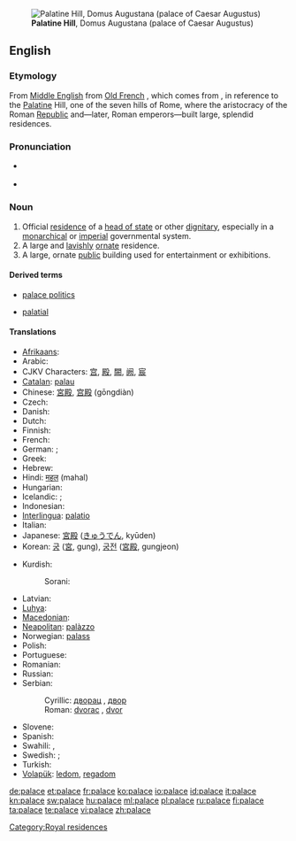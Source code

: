 [[File:RomaPalatinoDalCircoMassimo.jpg|thumb|'''Palatine Hill''', Domus Augustana (palace of Caesar Augustus)]]
==English==
{{wikipedia|mul=Taj Mahal}}

===Etymology===
From [[Middle English]] from [[Old French]] {{term|palais|lang=fr}}, which comes from {{etyl|la}} {{term|Palatium|Palātium|lang=la}}, in reference to the [[Palatine]] Hill, one of the seven hills of Rome, where the aristocracy of the Roman [[Republic]] and—later, Roman emperors—built large, splendid residences.

===Pronunciation===
* {{a|UK|US}} {{IPA|/'pæləs/}}
* {{audio|en-us-palace.ogg|Audio (US)}}

===Noun===
{{en-noun}}

# Official [[residence]] of a [[head of state]] or other [[dignitary]], especially in a [[monarchical]] or [[imperial]] governmental system.
# A large and [[lavish]]ly [[ornate]] residence.
# A large, ornate [[public]] building used for entertainment or exhibitions.

====Derived terms====
{{rel-top|Terms derived from ''palace''}}
* [[palace politics]]
{{rel-mid}}
* [[palatial]]
{{rel-bottom}}

====Translations====
{{trans-top|large, lavish residence}}
* [[Afrikaans]]: {{t-|af|paleis|xs=Afrikaans}}
* Arabic: {{Arab|[[قصر]]}} {{IPAchar|(qaʂr)}} {{m}}
* CJKV Characters: [[宫]], [[殿]], [[闕]], [[阙]], [[宸]]
* [[Catalan]]: [[palau]] {{m}}
* Chinese: [[宮殿]], [[宫殿]] (gōngdiàn)
* Czech: {{t+|cs|palác|m}}
* Danish: {{t-|da|palads|n}}
* Dutch: {{t+|nl|paleis|n}}
* Finnish: {{t+|fi|palatsi}}
* French: {{t+|fr|palais|m}}
* German: {{t+|de|Palast|m}}; {{t+|de|Schloss|n}}
* Greek: {{t+|el|παλάτι|tr=paláti|sc=Grek}}
* Hebrew: {{t+|he|ארמון|sc=Hebr}}
* Hindi: [[महल]] (mahal)
* Hungarian: {{t+|hu|palota}}
* Icelandic: {{t-|is|palata|f}}; {{t+|is|höll|f}}
* Indonesian: {{t+|id|istana|xs=Indonesian}}
* [[Interlingua]]: [[palatio]]
* Italian: {{t+|it|palazzo|m}}
* Japanese: [[宮殿]] ([[きゅうでん]], kyūden)
* Korean: [[궁]] ([[宮]], gung), [[궁전]] ([[宮殿]], gungjeon)
{{trans-mid}}
* Kurdish:
*: Sorani: {{t|ku|سه‌را|tr=sarA|sc=ku-Arab}}
* Latvian: {{t-|lv|pils|f|xs=Latvian}}
* [[Luhya]]: {{tø|luy|ekasri}}
* [[Macedonian]]: {{t-|mk|дворец|m|tr=dvórec|sc=Cyrl|xs=Macedonian}}
* [[Neapolitan]]: [[palàzzo]]
* Norwegian: [[palass]] {{n}}
* Polish: {{t-|pl|pałac|m}}
* Portuguese: {{t+|pt|palácio|m}}
* Romanian: {{t-|ro|palat}}
* Russian: {{t+|ru|дворец|m|tr=dvoréts|sc=Cyrl}}
* Serbian:
*: Cyrillic: [[дворац]] {{m}}, [[двор]] {{m}}
*: Roman: [[dvorac]] {{m}}, [[dvor]] {{m}}
* Slovene: {{t+|sl|palača|f}}
* Spanish: {{t-|es|palacio|m}}
* Swahili: {{t+|sw|kasri|xs=Swahili}},  {{t+|sw|jum|xs=Swahili}}
* Swedish: {{t+|sv|palats|n}}; {{t+|sv|slott|n}}
* Turkish: {{t+|tr|saray}}
* [[Volapük]]: [[ledom]], [[regadom]]
{{trans-bottom}}

[[Category:Royal residences]]

[[de:palace]]
[[et:palace]]
[[fr:palace]]
[[ko:palace]]
[[io:palace]]
[[id:palace]]
[[it:palace]]
[[kn:palace]]
[[sw:palace]]
[[hu:palace]]
[[ml:palace]]
[[pl:palace]]
[[ru:palace]]
[[fi:palace]]
[[ta:palace]]
[[te:palace]]
[[vi:palace]]
[[zh:palace]]